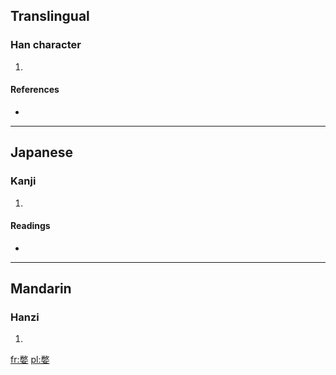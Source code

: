 ==Translingual==

===Han character===
{{Han char|rn=38|rad=女|as=12|sn=15|four=9840<sub>4</sub>|canj=火大女 (FKV)}}

# {{defn|Han|sort=女12}}

====References====
* {{Han ref|kx=0270.320|dkj=06698|hdz=21080.120|uh=5AF3|ud=23283|bh=E173|bd=57715}}

----

==Japanese==

===Kanji===
{{ja-kanji|grade=|rs=女12}}

# {{defn|lang=ja|sort=女12}}

====Readings====
* {{ja-readings|on=[[へつ]] (hetsu), [[へち]] (hechi)|kun=[[おこる]] (okoru), [[かるいさま]] (karuisama)}}

----

==Mandarin==

===Hanzi===
{{cmn-hanzi|pin=[[piè]] ([[pie4]])|wg=p'ieh<sup>4</sup>}}

# {{defn|lang=cmn|sort=女12}}

[[fr:嫳]]
[[pl:嫳]]